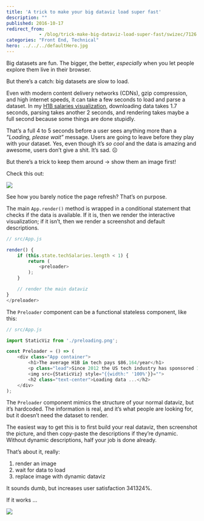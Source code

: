 ```yaml
---
title: 'A trick to make your big dataviz load super fast'
description: ""
published: 2016-10-17
redirect_from: 
            - /blog/trick-make-big-dataviz-load-super-fast/swizec/7126
categories: "Front End, Technical"
hero: ../../../defaultHero.jpg
---
```

Big datasets are fun. The bigger, the better, _especially_ when you let people explore them live in their browser.

But there’s a catch: big datasets are slow to load.

Even with modern content delivery networks (CDNs), gzip compression, and high internet speeds, it can take a few seconds to load and parse a dataset. In my [H1B salaries visualization](https://swizec.github.io/h1b-software-salaries/), downloading data takes 1.7 seconds, parsing takes another 2 seconds, and rendering takes maybe a full second because some things are done stupidly.

That’s a full 4 to 5 seconds before a user sees anything more than a _&quot;Loading, please wait”_ message. Users are going to leave before they play with your dataset. Yes, even though it’s _so cool_ and the data is amazing and awesome, users don’t give a shit. It’s sad. ☹️

But there’s a trick to keep them around → show them an image first!

Check this out:

![](./img/my70wtC.gif)

See how you barely notice the page refresh? That’s on purpose.

The main `App.render()` method is wrapped in a conditional statement that checks if the data is available. If it is, then we render the interactive visualization; if it isn’t, then we render a screenshot and default descriptions.

```javascript
// src/App.js

render() {
    if (this.state.techSalaries.length < 1) {
        return (
            <preloader>
        );
    }

    // render the main dataviz
}
</preloader>
```

The `Preloader` component can be a functional stateless component, like this:

```javascript
// src/App.js

import StaticViz from './preloading.png';

const Preloader = () => (
    <div class="App container">
        <h1>The average H1B in tech pays $86,164/year</h1>
        <p class="lead">Since 2012 the US tech industry has sponsored 176,075 H1B work visas. Most of them paid <b>$60,660 to $111,668</b> per year (1 standard deviation). <span>The best city for an H1B is <b>Kirkland, WA</b> with an average individual salary <b>$39,465 above local household median</b>. Median household salary is a good proxy for cost of living in an area.</span></p>
        <img src={StaticViz} style="{{width:" '100%'}}="">
        <h2 class="text-center">Loading data ...</h2>
    </div>
);
```

The `Preloader` component mimics the structure of your normal dataviz, but it’s hardcoded. The information is real, and it’s what people are looking for, but it doesn’t need the dataset to render.

The easiest way to get this is to first build your real dataviz, then screenshot the picture, and then copy-paste the descriptions if they’re dynamic. Without dynamic descriptions, half your job is done already.

That’s about it, really:

1. render an image
2. wait for data to load
3. replace image with dynamic dataviz

It sounds dumb, but increases user satisfaction 341324%.

If it works …

![](./img/media-jPAdK8Nfzzwt2-giphy.gif)
